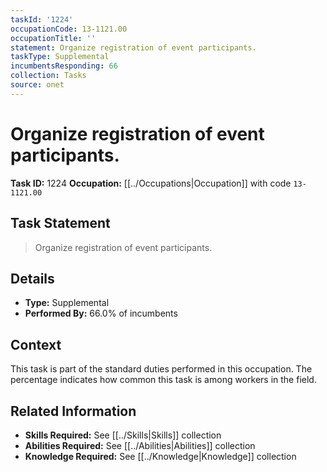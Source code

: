 ```yaml
---
taskId: '1224'
occupationCode: 13-1121.00
occupationTitle: ''
statement: Organize registration of event participants.
taskType: Supplemental
incumbentsResponding: 66
collection: Tasks
source: onet
---
```

# Organize registration of event participants.

**Task ID:** 1224
**Occupation:** [[../Occupations|Occupation]] with code `13-1121.00`

## Task Statement

> Organize registration of event participants.

## Details

- **Type:** Supplemental
- **Performed By:** 66.0% of incumbents

## Context

This task is part of the standard duties performed in this occupation. The percentage indicates how common this task is among workers in the field.

## Related Information

- **Skills Required:** See [[../Skills|Skills]] collection
- **Abilities Required:** See [[../Abilities|Abilities]] collection
- **Knowledge Required:** See [[../Knowledge|Knowledge]] collection
